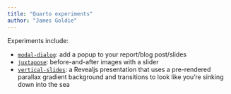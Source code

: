 ```yaml
---
title: "Quarto experiments"
author: "James Goldie"
---
```


Experiments include:

* [`modal-dialog`](./modal-dialog): add a popup to your report/blog post/slides
* [`juxtapose`](./juxtapose): before-and-after images with a slider
* [`vertical-slides`](./vertical-slides): a Revealjs presentation that uses a pre-rendered parallax gradient background and transitions to look like you're sinking down into the sea
